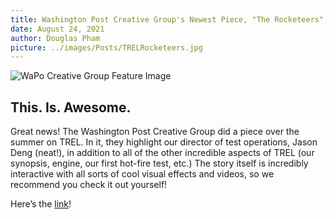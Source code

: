 ```yaml
---
title: Washington Post Creative Group's Newest Piece, "The Rocketeers", Spotlights TREL
date: August 24, 2021
author: Douglas Pham
picture: ../images/Posts/TRELRocketeers.jpg
---
```

![WaPo Creative Group Feature Image](/images/Posts/TRELRocketeers.jpg)

## This. Is. Awesome.

Great news! The Washington Post Creative Group did a piece over the summer on TREL. In it, they highlight our director of test operations, Jason Deng (neat!), in addition to all of the other incredible aspects of TREL (our synopsis, engine, our first hot-fire test, etc.) The story itself is incredibly interactive with all sorts of cool visual effects and videos, so we recommend you check it out yourself! 

Here’s the [link](https://www.washingtonpost.com/creativegroup/ni/the-rocketeers/)!
